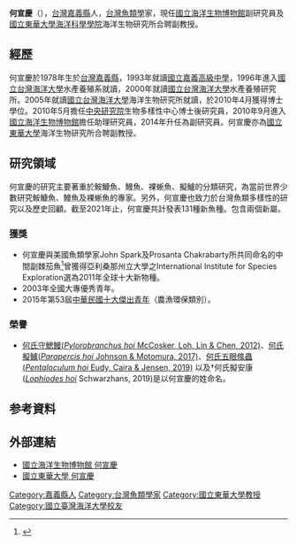 {{Refimprove|time=2020-12-22T08:30:08+00:00}}
{{Infobox_Scientist      
| name = 何宣慶       
| image =  
| caption = 
| birth_date = {{birth date and age|1978|2|17|df=y}}
| birth_place = {{TWN}}[[嘉義縣|嘉義縣]]
| death_date =           
| death_place =         
| residence = 
| nationality = {{ROC}}
| field = 魚類學家       
| work_institution = [[國立海洋生物博物館|國立海洋生物博物館]]展示組副研究員<br>[[國立東華大學|國立東華大學]]海洋生物研究所副教授
| alma_mater = [[國立嘉義高級中學|國立嘉義高級中學]]<br>[[國立臺灣海洋大學|國立臺灣海洋大學]]水產養殖系學士<br>[[國立臺灣海洋大學|國立臺灣海洋大學]]水產養殖研究所碩士<br>[[國立臺灣海洋大學|國立臺灣海洋大學]]海洋生物研究所博士
| doctoral_advisor =
| doctoral_students = 
| known_for = 
| prizes = 
* 2003年全國大專優秀青年。
* 2015年第53屆[[中華民國十大傑出青年|中華民國十大傑出青年]]。
| religion =      
| footnotes =    
}}

'''何宣慶'''（{{bd|1978年|2月17日|||catIdx=何}}），[[台灣|台灣]][[嘉義縣|嘉義縣]]人，[[台灣|台灣]][[魚類學|魚類學]]家，現任[[國立海洋生物博物館|國立海洋生物博物館]]副研究員及[[國立東華大學海洋科學學院|國立東華大學海洋科學學院]]海洋生物研究所合聘副教授。

==經歷==
何宣慶於1978年生於[[台灣|台灣]][[嘉義縣|嘉義縣]]，1993年就讀[[國立嘉義高級中學|國立嘉義高級中學]]，1996年進入[[國立台灣海洋大學|國立台灣海洋大學]]水產養殖系就讀，2000年就讀[[國立台灣海洋大學|國立台灣海洋大學]]水產養殖研究所。2005年就讀[[國立台灣海洋大學|國立台灣海洋大學]]海洋生物研究所就讀，於2010年4月獲得博士學位。2010年5月擔任[[中央研究院|中央研究院]]生物多樣性中心博士後研究員，2010年9月進入[[國立海洋生物博物館|國立海洋生物博物館]]擔任助理研究員，2014年升任為副研究員。何宣慶亦為[[國立東華大學|國立東華大學]]海洋生物研究所合聘副教授。

==研究領域==
何宣慶的研究主要著重於鮟鱇魚、鰻魚、裸蜥魚、擬鱸的分類研究，為當前世界少數研究鮟鱇魚、鰻魚及裸蜥魚的專家。另外，何宣慶也致力於台灣魚類多樣性的研究以及歷史回顧。截至2021年止，何宣慶共計發表131種新魚種。包含兩個新屬。

===獲獎===
* 何宣慶與美國魚類學家John Spark及Prosanta Chakrabarty所共同命名的中間副棘茄魚<ref>{{Cite web |url=https://en.wikipedia.org/wiki/Louisiana_pancake_batfish |title=中間副棘茄魚 |accessdate=2015-09-30 |archive-date=2015-10-27 |archive-url=https://web.archive.org/web/20151027151739/https://en.wikipedia.org/wiki/Louisiana_pancake_batfish |dead-url=no }}</ref>曾獲得亞利桑那州立大學之International Institute for Species Exploration選為2011年全球十大新物種。
* 2003年全國大專優秀青年。
* 2015年第53屆[[中華民國十大傑出青年|中華民國十大傑出青年]]（農漁環保類別）。

===榮譽===
*[https://en.wikipedia.org/wiki/Pylorobranchus_hoi 何氏守鰓鰻(''Pylorobranchus hoi'' McCosker, Loh, Lin & Chen, 2012)]{{Wayback|url=https://en.wikipedia.org/wiki/Pylorobranchus_hoi |date=20151027151806 }}、[http://fishesofaustralia.net.au/home/species/5377 何氏擬鱸(''Parapercis hoi'' Johnson & Motomura, 2017)]{{Wayback|url=http://fishesofaustralia.net.au/home/species/5377 |date=20190517214637 }}、[http://www.marinespecies.org/aphia.php?p=taxdetails&id=1340382 何氏五眼絛蟲(''Pentaloculum hoi'' Eudy, Caira & Jensen, 2019)] {{Wayback|url=http://www.marinespecies.org/aphia.php?p=taxdetails&id=1340382 |date=20210704085524 }}以及†何氏擬安康(''[[Lophiodes_hoi|Lophiodes hoi]]'' Schwarzhans, 2019)是以何宣慶的姓命名。

== 参考資料 ==
{{Reflist|2}}

==外部連結==
*[https://web.archive.org/web/20151001133730/http://www.nmmba.gov.tw/ResearchMemberDetail.aspx?CondID=aafb90b1-cbc3-4673-b2b8-b309a9319a0b 國立海洋生物博物館 何宣慶] 
*[http://imb.ndhu.edu.tw/files/15-1017-74255,c11955-1.php 國立東華大學 何宣慶]{{Wayback|url=http://imb.ndhu.edu.tw/files/15-1017-74255,c11955-1.php |date=20151001161551 }}

[[Category:嘉義縣人|Category:嘉義縣人]]
[[Category:台灣魚類學家|Category:台灣魚類學家]]
[[Category:國立東華大學教授|Category:國立東華大學教授]]
[[Category:國立臺灣海洋大學校友|Category:國立臺灣海洋大學校友]]